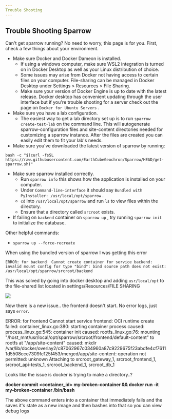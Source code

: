 ```yaml
---
Trouble Shooting
---
```



## Trouble Shooting Sparrow

Can't get sparrow running? No need to worry, this page is for you. First, check a few things about your environment.

- Make sure Docker and Docker Dameon is installed.
  - If using a windows computer, make sure WSL2 integration is turned on in Docker Desktop as well as your Linux distribution of choice.
  - Some issues may arise from Docker not having access to certain files on your computer. File-sharing can be managed in Docker Desktop under Settings &gt; Resources &gt; File Sharing.
  - Make sure your version of Docker Engine is up to date with the latest release. Docker desktop has convenient updating through the user interface but if you're trouble shooting for a server check out the page on `Docker for Ubuntu Servers` .
- Make sure you have a lab configuration.
  - The easiest way to get a lab directory set up is to run `sparrow create-test-lab` on the command line. This will autogenerate sparrow-configuration files and site-content directories needed for customizing a sparrow instance. After the files are created you can easily edit them to fit your lab's needs.
- Make sure you've downloaded the latest version of sparrow by running:

```text
bash -c "$(curl -fsSL https://raw.githubusercontent.com/EarthCubeGeochron/Sparrow/HEAD/get-sparrow.sh)"
```

- Make sure sparrow installed correctly.
  - Run `sparrow info` this shows how the application is installed on your computer.
  - Under `Command-line-interface` it should say `Bundled with PyInstaller: /usr/local/opt/sparrow` .
  - `cd` into `/usr/local/opt/sparrow` and run `ls` to view files within the directory.
  - Ensure that a directory called `srcroot` exists.
- If failing on `backend` container on `sparrow up` , try running `sparrow init` to initialize the database.

Other helpful commands:

- `sparrow up --force-recreate`

When using the bundled version of sparrow I was getting this error

```text
ERROR: for backend  Cannot create container for service backend: invalid mount config for type "bind": bind source path does not exist: /usr/local/opt/sparrow/srcroot/backend
```

This was solved by going into docker desktop and adding `usr/local/opt` to the file-shared list located in settings/Resources/FILE SHARING

<img
  src="https://sparrow-documentation-assets.s3.amazonaws.com/images/docker-file-share.png"
  width={850}
/>

Now there is a new issue.. the frontend doesn't start. No error logs, just says `error`.

ERROR: for frontend Cannot start service frontend: OCI runtime create failed: container_linux.go:380: starting container process caused: process_linux.go:545: container init caused: rootfs_linux.go:76: mounting "/host_mnt/usr/local/opt/sparrow/srcroot/frontend/default-content" to rootfs at "/app/site-content" caused: mkdir /var/lib/docker/overlay2/c87062967c034960a87c9229675f23abdfe4cf76111d5508cce7309fc125f453/merged/app/site-content: operation not permitted: unknown Attaching to srcroot_gateway_1, srcroot_frontend_1, srcroot_api-tests_1, srcroot_backend_1, srcroot_db_1

Looks like the issue is docker is trying to make a directory..?

**docker commit &lt;container_id&gt; my-broken-container && docker run -it my-broken-container /bin/bash**

The above command enters into a container that immediately fails and the saves it's state as a new image and then bashes into that so you can view debug logs

